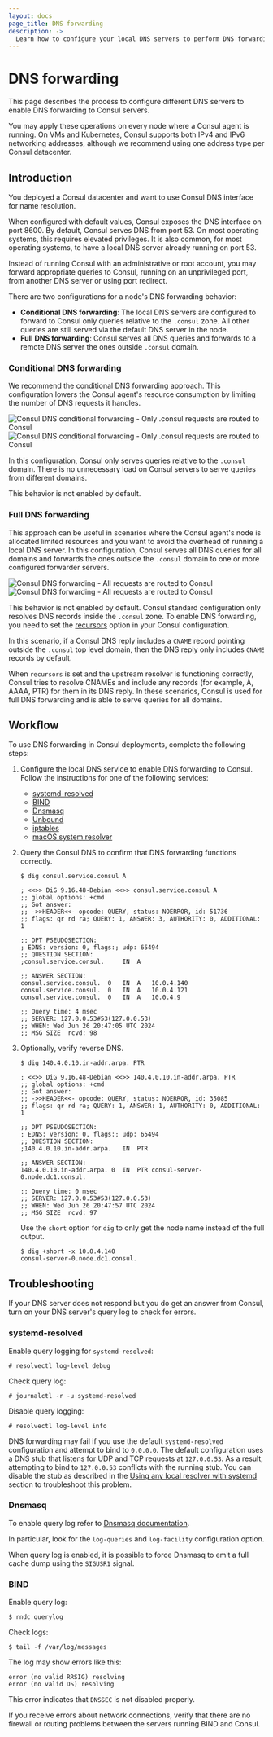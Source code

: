 ```yaml
---
layout: docs
page_title: DNS forwarding
description: ->
  Learn how to configure your local DNS servers to perform DNS forwarding to Consul servers.
---
```


# DNS forwarding

This page describes the process to configure different DNS servers to enable DNS forwarding to Consul servers.

You may apply these operations on every node where a Consul agent is running. On VMs and Kubernetes, Consul supports both IPv4 and IPv6 networking addresses, although we recommend using one address type per Consul datacenter.

## Introduction

You deployed a Consul datacenter and want to use Consul DNS interface for name resolution.

When configured with default values, Consul exposes the DNS interface on port
8600. By default, Consul serves DNS from port 53. On most operating systems,
this requires elevated privileges. It is also common, for most operating
systems, to have a local DNS server already running on port 53.

Instead of running Consul with an administrative or root account, you may forward appropriate queries to Consul, running on an unprivileged port, from another DNS server or using port redirect.

There are two configurations for a node's DNS forwarding behavior:

 - **Conditional DNS forwarding**: The local DNS servers are configured to forward to Consul only queries relative to the `.consul` zone. All other queries are still served via the default DNS server in the node.
 - **Full DNS forwarding**: Consul serves all DNS queries and forwards to a remote DNS server the ones outside `.consul` domain.

### Conditional DNS forwarding

We recommend the conditional DNS forwarding approach. This configuration lowers the Consul agent's resource consumption by limiting the number of DNS requests it handles.

![Consul DNS conditional forwarding - Only .consul requests are routed to Consul](/img/consul-dns-conditional-forwarding.png#light-theme-only)
![Consul DNS conditional forwarding - Only .consul requests are routed to Consul](/img/consul-dns-conditional-forwarding-dark.png#dark-theme-only)

In this configuration, Consul only serves queries relative to the `.consul` domain. There is no unnecessary load on Consul servers to serve queries from different domains.

This behavior is not enabled by default.

### Full DNS forwarding

This approach can be useful in scenarios where the Consul agent's node is allocated limited resources and you want to avoid the overhead of running a local DNS server. In this configuration, Consul serves all DNS queries for all domains and forwards the ones outside the `.consul` domain to one or more configured forwarder servers.

![Consul DNS forwarding - All requests are routed to Consul](/img/consul-dns-forwarding.png#light-theme-only)
![Consul DNS forwarding - All requests are routed to Consul](/img/consul-dns-forwarding-dark.png#dark-theme-only)

This behavior is not enabled by default. Consul standard configuration only resolves DNS records inside the `.consul` zone. To enable DNS forwarding, you need to set the [recursors](/consul/docs/reference/agent/configuration-file/general#recursors) option in your Consul configuration.

In this scenario, if a Consul DNS reply includes a `CNAME` record pointing outside the `.consul` top level domain, then the DNS reply only includes `CNAME` records by default.

When `recursors` is set and the upstream resolver is functioning correctly, Consul tries to resolve CNAMEs and include any records (for example, A, AAAA, PTR) for them in its DNS reply. In these scenarios, Consul is used for full DNS forwarding and is able to serve queries for all domains.

## Workflow

To use DNS forwarding in Consul deployments, complete the following steps:

1. Configure the local DNS service to enable DNS forwarding to Consul. Follow the instructions for one of the following services:

    - [systemd-resolved](/consul/docs/services/discovery/dns-forwarding/enable#systemd-resolved)
    - [BIND](/consul/docs/services/discovery/dns-forwarding/enable#bind)
    - [Dnsmasq](/consul/docs/services/discovery/dns-forwarding/enable#dnsmasq)
    - [Unbound](/consul/docs/services/discovery/dns-forwarding/enable#unbound)
    - [iptables](/consul/docs/services/discovery/dns-forwarding/enable#iptables)
    - [macOS system resolver](/consul/docs/services/discovery/dns-forwarding/enable#macOS)

1. Query the Consul DNS to confirm that DNS forwarding functions correctly.

    ```shell-session
    $ dig consul.service.consul A

    ; <<>> DiG 9.16.48-Debian <<>> consul.service.consul A
    ;; global options: +cmd
    ;; Got answer:
    ;; ->>HEADER<<- opcode: QUERY, status: NOERROR, id: 51736
    ;; flags: qr rd ra; QUERY: 1, ANSWER: 3, AUTHORITY: 0, ADDITIONAL: 1

    ;; OPT PSEUDOSECTION:
    ; EDNS: version: 0, flags:; udp: 65494
    ;; QUESTION SECTION:
    ;consul.service.consul.		IN	A

    ;; ANSWER SECTION:
    consul.service.consul.	0	IN	A	10.0.4.140
    consul.service.consul.	0	IN	A	10.0.4.121
    consul.service.consul.	0	IN	A	10.0.4.9

    ;; Query time: 4 msec
    ;; SERVER: 127.0.0.53#53(127.0.0.53)
    ;; WHEN: Wed Jun 26 20:47:05 UTC 2024
    ;; MSG SIZE  rcvd: 98

    ```

1. Optionally, verify reverse DNS.

    ```shell-session
    $ dig 140.4.0.10.in-addr.arpa. PTR

    ; <<>> DiG 9.16.48-Debian <<>> 140.4.0.10.in-addr.arpa. PTR
    ;; global options: +cmd
    ;; Got answer:
    ;; ->>HEADER<<- opcode: QUERY, status: NOERROR, id: 35085
    ;; flags: qr rd ra; QUERY: 1, ANSWER: 1, AUTHORITY: 0, ADDITIONAL: 1

    ;; OPT PSEUDOSECTION:
    ; EDNS: version: 0, flags:; udp: 65494
    ;; QUESTION SECTION:
    ;140.4.0.10.in-addr.arpa.	IN	PTR

    ;; ANSWER SECTION:
    140.4.0.10.in-addr.arpa. 0	IN	PTR	consul-server-0.node.dc1.consul.

    ;; Query time: 0 msec
    ;; SERVER: 127.0.0.53#53(127.0.0.53)
    ;; WHEN: Wed Jun 26 20:47:57 UTC 2024
    ;; MSG SIZE  rcvd: 97

    ```

    Use the `short` option for `dig` to only get the node name instead of the full output.

    ```shell-session
    $ dig +short -x 10.0.4.140
    consul-server-0.node.dc1.consul.
    ```

## Troubleshooting

If your DNS server does not respond but you do get an answer from Consul, turn on your DNS server's query log to check for errors.

### systemd-resolved

Enable query logging for `systemd-resolved`:

```shell-session
# resolvectl log-level debug
```

Check query log:

```shell-session
# journalctl -r -u systemd-resolved
```

Disable query logging:

```shell-session
# resolvectl log-level info
```

DNS forwarding may fail if you use the default `systemd-resolved` configuration and attempt to bind to `0.0.0.0`. The default configuration uses a DNS stub that listens for UDP and TCP requests at `127.0.0.53`. As a result, attempting to bind to `127.0.0.53` conflicts with the running stub. You can disable the stub as described in the [Using any local resolver with systemd](/consul/docs/services/discovery/dns-forwarding/enable#using-any-local-resolver-with-systemd) section to troubleshoot this problem.

### Dnsmasq

To enable query log refer to [Dnsmasq documentation](https://thekelleys.org.uk/dnsmasq/docs/dnsmasq-man.html).

In particular, look for the `log-queries` and `log-facility` configuration option.

When query log is enabled, it is possible to force Dnsmasq to emit a full cache dump using the `SIGUSR1` signal.

### BIND

Enable query log:

```shell-session
$ rndc querylog
```

Check logs:

```shell-session
$ tail -f /var/log/messages
```

The log may show errors like this:

<CodeBlockConfig hideClipboard>

```plaintext
error (no valid RRSIG) resolving
error (no valid DS) resolving
```

</CodeBlockConfig>

This error indicates that `DNSSEC` is not disabled properly.

If you receive errors about network connections, verify that there are no firewall
or routing problems between the servers running BIND and Consul.
